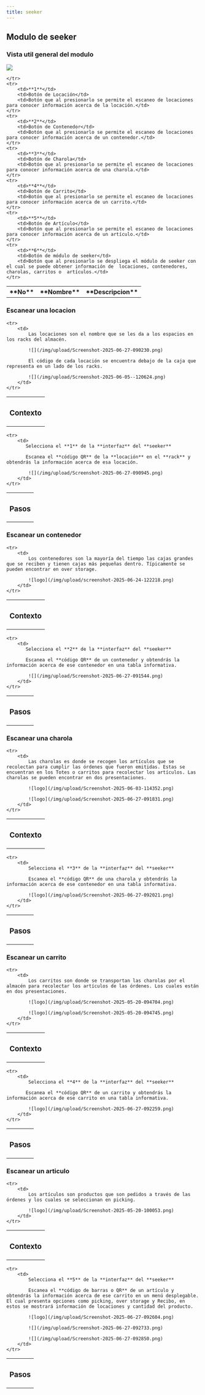 ```yaml
---
title: seeker
---
```


## Modulo de seeker

### Vista util general del modulo

![](/img/upload/Screenshot-2025-05-19-121258.png)

<table>
    <tr>
        <th>**No**</th>
        <th>**Nombre**</th>
        <th>**Descripcion**</th>

    </tr>
    <tr>
        <td>**1**</td>
        <td>Botón de Locación</td>
        <td>Botón que al presionarlo se permite el escaneo de locaciones para conocer información acerca de la locación.</td>
    </tr>
    <tr>
        <td>**2**</td>
        <td>Botón de Contenedor</td>
        <td>Botón que al presionarlo se permite el escaneo de locaciones para conocer información acerca de un contenedor.</td>
    </tr>
    <tr>
        <td>**3**</td>
        <td>Botón de Charola</td>
        <td>Botón que al presionarlo se permite el escaneo de locaciones para conocer información acerca de una charola.</td>
    </tr>
    <tr>
        <td>**4**</td>
        <td>Botón de Carrito</td>
        <td>Botón que al presionarlo se permite el escaneo de locaciones para conocer información acerca de un carrito.</td>
    </tr>
    <tr>
        <td>**5**</td>
        <td>Botón de Artículo</td>
        <td>Botón que al presionarlo se permite el escaneo de locaciones para conocer información acerca de un artículo.</td>
    </tr>
    <tr>
        <td>**6**</td>
        <td>Botón de módulo de seeker</td>
        <td>Botón que al presionarlo se despliega el módulo de seeker con el cual se puede obtener información de  locaciones, contenedores, charolas, carritos o  artículos.</td>
    </tr>
</table>

### Escanear una locacion

<table>
    <tr>
        <th><h3>Contexto</h3></th>
    </tr>

    <tr>
        <td>
            Las locaciones son el nombre que se les da a los espacios en los racks del almacén.

            ![](/img/upload/Screenshot-2025-06-27-090230.png)

            El código de cada locación se encuentra debajo de la caja que representa en un lado de los racks.

            ![](/img/upload/Screenshot-2025-06-05--120624.png)
        </td>
    </tr>
</table>

<table>
    <tr>
        <th><h3>Pasos</h3></th>
    </tr>

    <tr>
        <td>
           Selecciona el **1** de la **interfaz** del **seeker**

           Escanea el **código QR** de la **locación** en el **rack** y obtendrás la información acerca de esa locación.

            ![](/img/upload/Screenshot-2025-06-27-090945.png)
        </td>
    </tr>
</table>

### Escanear un contenedor

<table>
    <tr>
        <th><h3>Contexto</h3></th>
    </tr>

    <tr>
        <td>
            Los contenedores son la mayoría del tiempo las cajas grandes que se reciben y tienen cajas más pequeñas dentro. Típicamente se pueden encontrar en over storage.

            ![logo](/img/upload/screenshot-2025-06-24-122218.png)
        </td>
    </tr>
</table>

<table>
    <tr>
        <th><h3>Pasos</h3></th>
    </tr>

    <tr>
        <td>
           Selecciona el **2** de la **interfaz** del **seeker**

           Escanea el **código QR** de un contenedor y obtendrás la información acerca de ese contenedor en una tabla informativa.

            ![](/img/upload/Screenshot-2025-06-27-091544.png)
        </td>
    </tr>
</table>

### Escanear una charola

<table>
    <tr>
        <th><h3>Contexto</h3></th>
    </tr>

    <tr>
        <td>
            Las charolas es donde se recogen los artículos que se recolectan para cumplir las órdenes que fueron emitidas. Estas se encuentran en los Totes o carritos para recolectar los artículos. Las charolas se pueden encontrar en dos presentaciones.
            
            ![logo](/img/upload/Screenshot-2025-06-03-114352.png)

            ![logo](/img/upload/Screenshot-2025-06-27-091831.png)
        </td>
    </tr>
</table>

<table>
    <tr>
        <th><h3>Pasos</h3></th>
    </tr>

    <tr>
        <td>
            Selecciona el **3** de la **interfaz** del **seeker**

            Escanea el **código QR** de una charola y obtendrás la información acerca de ese contenedor en una tabla informativa.

            ![logo](/img/upload/Screenshot-2025-06-27-092021.png)
        </td>
    </tr>
</table>

### Escanear un carrito

<table>
    <tr>
        <th><h3>Contexto</h3></th>
    </tr>

    <tr>
        <td>
            Los carritos son donde se transportan las charolas por el almacén para recolectar los artículos de las órdenes. Los cuales están en dos presentaciones.

            ![logo](/img/upload/Screenshot-2025-05-20-094704.png)

            ![logo](/img/upload/Screenshot-2025-05-20-094745.png)
        </td>
    </tr>
</table>

<table>
    <tr>
        <th><h3>Pasos</h3></th>
    </tr>

    <tr>
        <td>
            Selecciona el **4** de la **interfaz** del **seeker**

           Escanea el **código QR** de un carrito y obtendrás la información acerca de ese carrito en una tabla informativa.

            ![logo](/img/upload/Screenshot-2025-06-27-092259.png)
        </td>
    </tr>
</table>

### Escanear un articulo

<table>
    <tr>
        <th><h3>Contexto</h3></th>
    </tr>

    <tr>
        <td>
            Los artículos son productos que son pedidos a través de las órdenes y los cuales se seleccionan en picking.

            ![logo](/img/upload/Screenshot-2025-05-20-100053.png)
        </td>
    </tr>
</table>

<table>
    <tr>
        <th><h3>Pasos</h3></th>
    </tr>

    <tr>
        <td>
            Selecciona el **5** de la **interfaz** del **seeker**

            Escanea el **código de barras o QR** de un artículo y obtendrás la información acerca de ese carrito en un menú desplegable. El cual presenta opciones como picking, over storage y Recibo, en estos se mostrará información de locaciones y cantidad del producto.

            ![logo](/img/upload/Screenshot-2025-06-27-092604.png)

            ![](/img/upload/Screenshot-2025-06-27-092733.png)

            ![](/img/upload/Screenshot-2025-06-27-092850.png)
        </td>
    </tr>
</table>